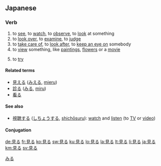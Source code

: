 ==Japanese==
{{ja-kanjitab|見}}

===Verb===
{{ja-verb|kk|type=2|hira=みる|rom=miru}}

# to [[see]], to [[watch]], to [[observe]], to [[look]] at something
# to [[look over]], to [[examine]], to [[judge]]
# to [[take care of]], to [[look after]], to [[keep an eye on]] somebody
# to [[view]] something, like [[painting]]s, [[flower]]s or a [[movie]]
# {{context|usually after the {{term||-て form|-te form}} of a verb}} to [[try]]

====Related terms====
*[[見える]] ([[みえる]], [[mieru]])
*[[診る]] ([[みる]], [[miru]])
*[[看る]]

====See also====
*[[視聴する]] ([[しちょうする]], [[shichōsuru]]): [[watch]] and [[listen]] (to [[TV]] or [[video]])

====Conjugation====
{{ja-ichi|見|み|mi}}

[[Category:1000 Japanese basic words|みる]]

[[de:見る]]
[[fr:見る]]
[[ko:見る]]
[[sw:見る]]
[[ku:見る]]
[[lo:見る]]
[[la:見る]]
[[lt:見る]]
[[li:見る]]
[[ja:見る]]
[[km:見る]]
[[sv:見る]]